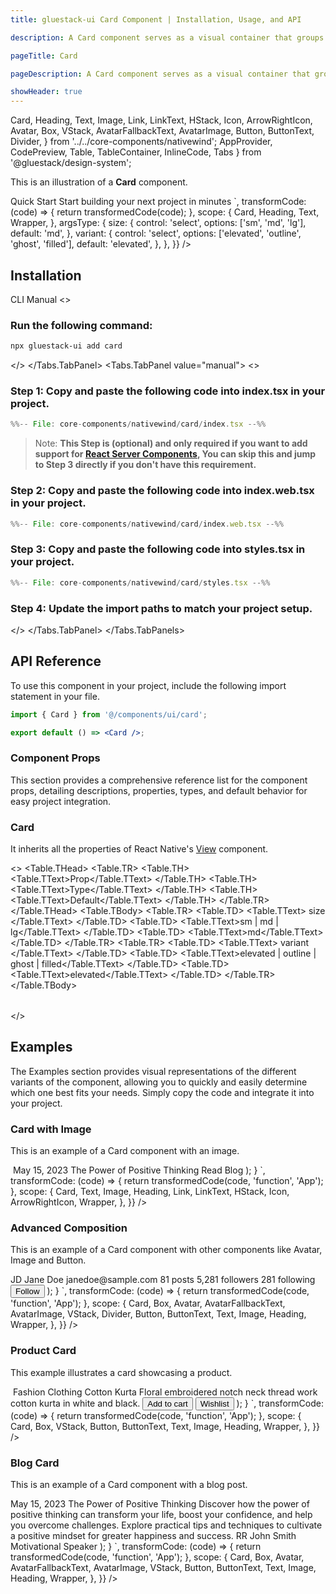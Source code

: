 ```yaml
---
title: gluestack-ui Card Component | Installation, Usage, and API

description: A Card component serves as a visual container that groups related content and actions.

pageTitle: Card

pageDescription: A Card component serves as a visual container that groups related content and actions.

showHeader: true
---
```



<Meta title="with-nativewind/components/Data Display/Card" />

  Card,
  Heading,
  Text,
  Image,
  Link,
  LinkText,
  HStack,
  Icon,
  ArrowRightIcon,
  Avatar,
  Box,
  VStack,
  AvatarFallbackText,
  AvatarImage,
  Button,
  ButtonText,
  Divider,
} from '../../core-components/nativewind';
  AppProvider,
  CodePreview,
  Table,
  TableContainer,
  InlineCode,
  Tabs
} from '@gluestack/design-system';


This is an illustration of a **Card** component.

<Wrapper>
  <CodePreview
    showComponentRenderer={true}
    showArgsController={true}
    metaData={{
      code: `
    <Card {...props} className="m-3">
      <Heading size="md" className="mb-1">
        Quick Start
      </Heading>
      <Text size="sm">Start building your next project in minutes</Text>
    </Card>
      `,
      transformCode: (code) => {
        return transformedCode(code);
      },
      scope: {
        Card,
        Heading,
        Text,
        Wrapper,
      },
      argsType: {
        size: {
          control: 'select',
          options: ['sm', 'md', 'lg'],
          default: 'md',
        },
        variant: {
          control: 'select',
          options: ['elevated', 'outline', 'ghost', 'filled'],
          default: 'elevated',
        },
      },
    }}
  />
</Wrapper>

<br />

## Installation

<Tabs value="cli" type="section">
  <Tabs.TabList>
      <Tabs.Tab value="cli">
        <Tabs.TabTitle>CLI</Tabs.TabTitle>
      </Tabs.Tab>
     <Tabs.Tab value="manual">
        <Tabs.TabTitle>Manual</Tabs.TabTitle>
     </Tabs.Tab>
  </Tabs.TabList>
  <Tabs.TabPanels>
    <Tabs.TabPanel value="cli">
<>

### Run the following command:
  ```bash
  npx gluestack-ui add card
  ```
</>
    </Tabs.TabPanel>
    <Tabs.TabPanel value="manual"> 
<>

### Step 1: Copy and paste the following code into index.tsx in your project.
<CollapsibleCode>

```jsx 
%%-- File: core-components/nativewind/card/index.tsx --%% 
```
</CollapsibleCode>

> Note: **This Step is (optional) and only required if you want to add support for [React Server Components](https://vercel.com/blog/understanding-react-server-components), You can skip this and jump to Step 3 directly if you don't have this requirement.**

### Step 2: Copy and paste the following code into index.web.tsx in your project.
<CollapsibleCode>

```jsx 
%%-- File: core-components/nativewind/card/index.web.tsx --%% 
```
</CollapsibleCode>

### Step 3: Copy and paste the following code into styles.tsx in your project.
<CollapsibleCode>

```jsx 
%%-- File: core-components/nativewind/card/styles.tsx --%% 
```
</CollapsibleCode>

### Step 4: Update the import paths to match your project setup.
</>
    </Tabs.TabPanel>
  </Tabs.TabPanels>
</Tabs>

## API Reference

To use this component in your project, include the following import statement in your file.

```jsx
import { Card } from '@/components/ui/card';
```

```jsx
export default () => <Card />;
```

### Component Props

This section provides a comprehensive reference list for the component props, detailing descriptions, properties, types, and default behavior for easy project integration.

### Card

It inherits all the properties of React Native's [View](https://reactnative.dev/docs/view) component.

<>
  <TableContainer>
    <Table>
      <Table.THead>
        <Table.TR>
          <Table.TH>
            <Table.TText>Prop</Table.TText>
          </Table.TH>
          <Table.TH>
            <Table.TText>Type</Table.TText>
          </Table.TH>
          <Table.TH>
            <Table.TText>Default</Table.TText>
          </Table.TH>
        </Table.TR>
      </Table.THead>
      <Table.TBody>
        <Table.TR>
          <Table.TD>
            <Table.TText>
              <InlineCode>size</InlineCode>
            </Table.TText>
          </Table.TD>
          <Table.TD>
            <Table.TText>sm | md | lg</Table.TText>
          </Table.TD>
          <Table.TD>
            <Table.TText>md</Table.TText>
          </Table.TD>
        </Table.TR>
        <Table.TR>
          <Table.TD>
            <Table.TText>
              <InlineCode>variant</InlineCode>
            </Table.TText>
          </Table.TD>
          <Table.TD>
            <Table.TText>elevated | outline | ghost | filled</Table.TText>
          </Table.TD>
          <Table.TD>
            <Table.TText>elevated</Table.TText>
          </Table.TD>
        </Table.TR>
      </Table.TBody>
    </Table>
  </TableContainer>
</>

## Examples

The Examples section provides visual representations of the different variants of the component, allowing you to quickly and easily determine which one best fits your needs. Simply copy the code and integrate it into your project.

### Card with Image

This is an example of a Card component with an image.

<Wrapper>
  <CodePreview
    showComponentRenderer={true}
    showArgsController={false}
    metaData={{
      code: `
function App(){
    return (
      <Card className="p-5 rounded-lg max-w-[360px] m-3">
        <Image
        source={{
          uri: 'https://images.unsplash.com/photo-1529693662653-9d480530a697?q=80&w=2831&auto=format&fit=crop&ixlib=rb-4.0.3&ixid=M3wxMjA3fDB8MHxwaG90by1wYWdlfHx8fGVufDB8fHx8fA%3D%3D',
        }}
        className="mb-6 h-[240px] w-full rounded-md"
      />
      <Text
        className="text-sm font-normal mb-2 text-typography-700"
      >
        May 15, 2023
      </Text>
      <Heading size="md" className="mb-4">
        The Power of Positive Thinking
      </Heading>
      <Link href="https://gluestack.io/" isExternal>
        <HStack className="items-center">
          <LinkText
            size="sm"
            className="font-semibold text-info-600 no-underline"
          >
            Read Blog
          </LinkText>
          <Icon
            as={ArrowRightIcon}
            size="sm"
            className="text-info-600 mt-0.5 ml-0.5"
          />
        </HStack>
      </Link>
    </Card>
);
}
`,
transformCode: (code) => {
return transformedCode(code, 'function', 'App');
},
scope: {
Card,
Text,
Image,
Heading,
Link,
LinkText,
HStack,
Icon,
ArrowRightIcon,
Wrapper,
},
}}
/>

</Wrapper>

### Advanced Composition

This is an example of a Card component with other components like Avatar, Image and Button.

<Wrapper>
  <CodePreview
    showComponentRenderer={true}
    showArgsController={false}
    metaData={{
      code: `
function App(){
    return (
    <Card className="p-6 rounded-lg max-w-[360px] m-3">
      <Box className="flex-row">
        <Avatar className="mr-4">
          <AvatarFallbackText>JD</AvatarFallbackText>
          <AvatarImage
            source={{
              uri: 'https://images.unsplash.com/photo-1620403724159-40363e84a155?q=80&w=2646&auto=format&fit=crop&ixlib=rb-4.0.3&ixid=M3wxMjA3fDB8MHxwaG90by1wYWdlfHx8fGVufDB8fHx8fA%3D%3D',
            }}
          />
        </Avatar>
        <VStack>
          <Heading size="md" className="mb-1">
            Jane Doe
          </Heading>
          <Text size="sm">
            janedoe@sample.com
          </Text>
        </VStack>
      </Box>
      <Box
        className="my-5 flex-col sm:flex-row"
      >
        <VStack
          className="items-center pb-2 sm:flex-1 sm:pb-0 sm:border-r sm:border-outline-300"
        >
          <Heading size="xs">
            81
          </Heading>
          <Text size="xs">posts</Text>
        </VStack>
        <Divider
          orientation="horizontal"
          className="w-[40%] self-center bg-background-300 flex sm:hidden"
        />
        <VStack
          className="items-center py-2 sm:flex-1 sm:py-0 sm:border-r sm:border-outline-300"
        >
          <Heading size="xs">
            5,281
          </Heading>
          <Text size="xs">followers</Text>
        </VStack>
        <Divider
          orientation="horizontal"
          className="w-[40%] self-center bg-background-300 flex sm:hidden"
        />
        <VStack
          className="items-center pt-2 sm:flex-1 sm:pt-0"
        >
          <Heading size="xs">
            281
          </Heading>
          <Text size="xs">following</Text>
        </VStack>
      </Box>
      <Box
        className="mb-5 flex-col sm:mb-6 sm:flex-row"
      >
        <Image
          source={{
            uri: 'https://images.unsplash.com/photo-1592089416462-2b0cb7da8379?q=80&w=2865&auto=format&fit=crop&ixlib=rb-4.0.3&ixid=M3wxMjA3fDB8MHxwaG90by1wYWdlfHx8fGVufDB8fHx8fA%3D%3D',
          }}
          className="mb-3 rounded-md w-full h-[140px] sm:mb-0 sm:mr-3 sm:w-[150px] sm:h-[154px]"
        />
        <Image
          source={{
            uri: 'https://images.unsplash.com/photo-1484406566174-9da000fda645?q=80&w=2425&auto=format&fit=crop&ixlib=rb-4.0.3&ixid=M3wxMjA3fDB8MHxwaG90by1wYWdlfHx8fGVufDB8fHx8fA%3D%3D',
          }}
          className="rounded-md w-full h-[140px] sm:w-[150px] sm:h-[154px]"
        />
      </Box>
      <Button className="py-2 px-4">
        <ButtonText size="sm">Follow</ButtonText>
      </Button>
    </Card>
);
}
`,
transformCode: (code) => {
return transformedCode(code, 'function', 'App');
},
scope: {
Card,
Box,
Avatar,
AvatarFallbackText,
AvatarImage,
VStack,
Divider,
Button,
ButtonText,
Text,
Image,
Heading,
Wrapper,
},
}}
/>

</Wrapper>

### Product Card

This example illustrates a card showcasing a product.

<Wrapper>
  <CodePreview
    showComponentRenderer={true}
    showArgsController={false}
    metaData={{
      code: `
function App(){
    return (
    <Card className="p-5 rounded-lg max-w-[360px] m-3">
      <Image
        source={{
          uri: 'https://images.unsplash.com/photo-1595231712325-9fedecef7575?w=800&auto=format&fit=crop&q=60&ixlib=rb-4.0.3&ixid=M3wxMjA3fDB8MHxwaG90by1yZWxhdGVkfDJ8fHxlbnwwfHx8fHw%3D',
        }}
        className="mb-6 h-[240px] w-full rounded-md"
      />
      <Text
        className="text-sm font-normal mb-2 text-typography-700"
      >
        Fashion Clothing
      </Text>
      <VStack className="mb-6">
        <Heading size="md" className="mb-4">
          Cotton Kurta
        </Heading>
        <Text size="sm">
          Floral embroidered notch neck thread work cotton kurta in white and
          black.
        </Text>
      </VStack>
      <Box
        className="flex-col sm:flex-row"
      >
        <Button
          className="px-4 py-2 mr-0 mb-3 sm:mr-3 sm:mb-0 sm:flex-1"
        >
          <ButtonText size="sm">Add to cart</ButtonText>
        </Button>
        <Button
          variant="outline"
          className="px-4 py-2 border-outline-300 sm:flex-1"
        >
          <ButtonText
            size="sm"
            className="text-typography-600"
          >
            Wishlist
          </ButtonText>
        </Button>
      </Box>
    </Card>
);
}
`,
transformCode: (code) => {
return transformedCode(code, 'function', 'App');
},
scope: {
Card,
Box,
VStack,
Button,
ButtonText,
Text,
Image,
Heading,
Wrapper,
},
}}
/>

</Wrapper>

### Blog Card

This is an example of a Card component with a blog post.

<Wrapper>
  <CodePreview
    showComponentRenderer={true}
    showArgsController={false}
    metaData={{
      code: `
function App(){
    return (
    <Card className="p-5 rounded-lg max-w-[360px] m-3"
    >
      <Text className="text-sm font-normal mb-2 text-typography-700"
      >
        May 15, 2023
      </Text>
      <VStack className="mb-6">
        <Heading size="md" className="mb-4">
          The Power of Positive Thinking
        </Heading>
        <Text size="sm">
          Discover how the power of positive thinking can transform your life,
          boost your confidence, and help you overcome challenges. Explore
          practical tips and techniques to cultivate a positive mindset for
          greater happiness and success.
        </Text>
      </VStack>
      <Box className="flex-row">
        <Avatar className="mr-3">
          <AvatarFallbackText>RR</AvatarFallbackText>
          <AvatarImage
            source={{
              uri: 'https://images.unsplash.com/photo-1535713875002-d1d0cf377fde?ixlib=rb-4.0.3&ixid=MnwxMjA3fDB8MHxzZWFyY2h8Mnx8dXNlcnxlbnwwfHwwfHw%3D&auto=format&fit=crop&w=800&q=60',
            }}
          />
        </Avatar>
        <VStack>
          <Heading size="sm" className="mb-1">
            John Smith
          </Heading>
          <Text size="sm">
            Motivational Speaker
          </Text>
        </VStack>
      </Box>
    </Card>
);
}
`,
transformCode: (code) => {
return transformedCode(code, 'function', 'App');
},
scope: {
Card,
Box,
Avatar,
AvatarFallbackText,
AvatarImage,
VStack,
Button,
ButtonText,
Text,
Image,
Heading,
Wrapper,
},
}}
/>

</Wrapper>
